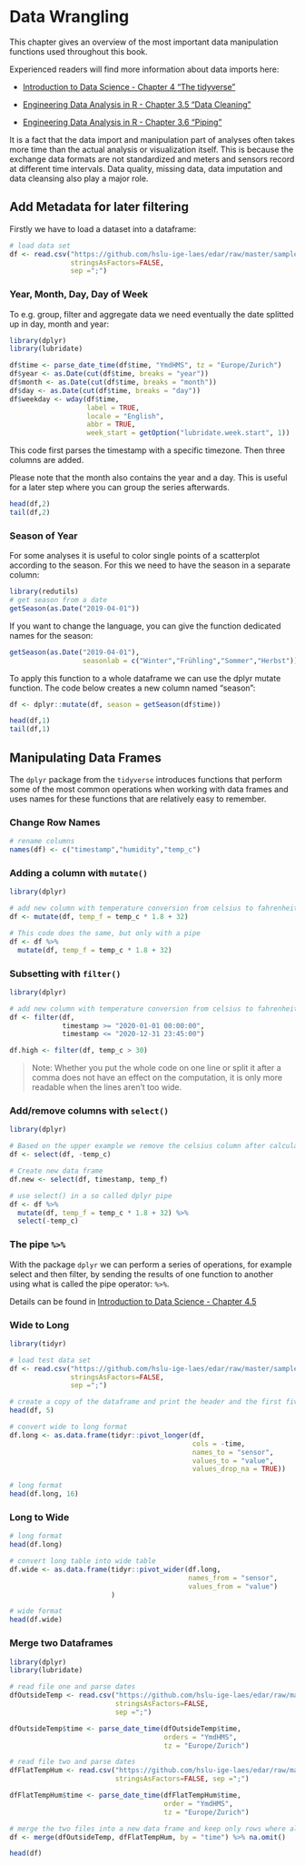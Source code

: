 # Data Wrangling
This chapter gives an overview of the most important data manipulation functions used throughout this book.

Experienced readers will find more information about data imports here:

- [Introduction to Data Science - Chapter 4 "The tidyverse"](https://rafalab.github.io/dsbook/tidyverse.html#summarizing-data){target="_blank"}

- [Engineering Data Analysis in R - Chapter 3.5 "Data Cleaning"](https://smogdr.github.io/edar_coursebook/rprog2.html#data-cleaning){target="_blank"}

- [Engineering Data Analysis in R - Chapter 3.6 "Piping"](https://smogdr.github.io/edar_coursebook/rprog2.html#piping){target="_blank"}

It is a fact that the data import and manipulation part of analyses often takes more time than the actual analysis or visualization itself. This is because the exchange data formats are not standardized and meters and sensors record at different time intervals. Data quality, missing data, data imputation and data cleansing also play a major role.

\newpage
## Add Metadata for later filtering
Firstly we have to load a dataset into a dataframe:
```r
# load data set
df <- read.csv("https://github.com/hslu-ige-laes/edar/raw/master/sampleData/centralOutsideTemp.csv",
               stringsAsFactors=FALSE,
               sep =";")

```

### Year, Month, Day, Day of Week
To e.g. group, filter and aggregate data we need eventually the date splitted up in day, month and year:
```r
library(dplyr)
library(lubridate)

df$time <- parse_date_time(df$time, "YmdHMS", tz = "Europe/Zurich")
df$year <- as.Date(cut(df$time, breaks = "year"))
df$month <- as.Date(cut(df$time, breaks = "month"))
df$day <- as.Date(cut(df$time, breaks = "day"))
df$weekday <- wday(df$time,
                   label = TRUE,
                   locale = "English",
                   abbr = TRUE,
                   week_start = getOption("lubridate.week.start", 1))
```

This code first parses the timestamp with a specific timezone. Then three columns are added.

Please note that the month also contains the year and a day. This is useful for a later step where you can group the series afterwards. 

```r
head(df,2)
tail(df,2)
```

### Season of Year
For some analyses it is useful to color single points of a scatterplot according to the season. For this we need to have the season in a separate column: 

```r
library(redutils)
# get season from a date
getSeason(as.Date("2019-04-01"))
```

If you want to change the language, you can give the function dedicated names for the season:

```r
getSeason(as.Date("2019-04-01"),
                  seasonlab = c("Winter","Frühling","Sommer","Herbst"))
```

To apply this function to a whole dataframe we can use the dplyr mutate function. The code below creates a new column named "season":

```r
df <- dplyr::mutate(df, season = getSeason(df$time))
```

```r
head(df,1)
tail(df,1)
```

\newpage
## Manipulating Data Frames
The `dplyr` package from the `tidyverse` introduces functions that perform some of the most common operations when working with data frames and uses names for these functions that are relatively easy to remember.

### Change Row Names
```r
# rename columns
names(df) <- c("timestamp","humidity","temp_c")
```

### Adding a column with `mutate()`
```r
library(dplyr)

# add new column with temperature conversion from celsius to fahrenheit
df <- mutate(df, temp_f = temp_c * 1.8 + 32)

# This code does the same, but only with a pipe
df <- df %>% 
  mutate(df, temp_f = temp_c * 1.8 + 32)

```

### Subsetting with `filter()`
```r
library(dplyr)

# add new column with temperature conversion from celsius to fahrenheit
df <- filter(df,
             timestamp >= "2020-01-01 00:00:00",
             timestamp <= "2020-12-31 23:45:00")

df.high <- filter(df, temp_c > 30)
```

> Note: Whether you put the whole code on one line or split it after a comma does not have an effect on the computation, it is only more readable when the lines aren't too wide.

### Add/remove columns with `select()`
```r
library(dplyr)

# Based on the upper example we remove the celsius column after calculation
df <- select(df, -temp_c)

# Create new data frame
df.new <- select(df, timestamp, temp_f)

# use select() in a so called dplyr pipe
df <- df %>% 
  mutate(df, temp_f = temp_c * 1.8 + 32) %>% 
  select(-temp_c)
```

### The pipe `%>%`
With the package `dplyr` we can perform a series of operations, for example select and then filter, by sending the results of one function to another using what is called the pipe operator: `%>%`.

Details can be found in [Introduction to Data Science - Chapter 4.5](https://rafalab.github.io/dsbook/tidyverse.html){target="_blank"}

### Wide to Long
```r
library(tidyr)

# load test data set
df <- read.csv("https://github.com/hslu-ige-laes/edar/raw/master/sampleData/flatTempHum.csv",
               stringsAsFactors=FALSE,
               sep =";")

# create a copy of the dataframe and print the header and the first five line
head(df, 5)

# convert wide to long format
df.long <- as.data.frame(tidyr::pivot_longer(df,
                                             cols = -time,
                                             names_to = "sensor",
                                             values_to = "value",
                                             values_drop_na = TRUE))

# long format
head(df.long, 16)
```

### Long to Wide
```r
# long format
head(df.long)

# convert long table into wide table
df.wide <- as.data.frame(tidyr::pivot_wider(df.long,
                                            names_from = "sensor",
                                            values_from = "value")
                         )

# wide format
head(df.wide)
```

### Merge two Dataframes {#DATAWRANGLING-MERGE-TWO-DATAFRAMES}
```r
library(dplyr)
library(lubridate)

# read file one and parse dates
dfOutsideTemp <- read.csv("https://github.com/hslu-ige-laes/edar/raw/master/sampleData/centralOutsideTemp.csv",
                          stringsAsFactors=FALSE,
                          sep =";")

dfOutsideTemp$time <- parse_date_time(dfOutsideTemp$time,
                                      orders = "YmdHMS",
                                      tz = "Europe/Zurich")

# read file two and parse dates
dfFlatTempHum <- read.csv("https://github.com/hslu-ige-laes/edar/raw/master/sampleData/flatTempHum.csv",
                          stringsAsFactors=FALSE, sep =";")

dfFlatTempHum$time <- parse_date_time(dfFlatTempHum$time,
                                      order = "YmdHMS",
                                      tz = "Europe/Zurich")

# merge the two files into a new data frame and keep only rows where all values are available
df <- merge(dfOutsideTemp, dfFlatTempHum, by = "time") %>% na.omit()

head(df)
```

